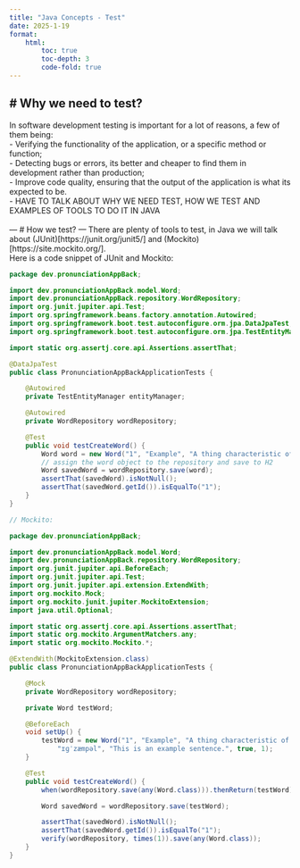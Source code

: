 ```yaml
---
title: "Java Concepts - Test"
date: 2025-1-19
format:
    html:
        toc: true
        toc-depth: 3
        code-fold: true
---
```

# Why we need to test?
---
In software development testing is important for a lot of reasons, a few of them being:
<br>
- Verifying the functionality of the application, or a specific method or function;<br>
- Detecting bugs or errors, its better and cheaper to find them in development rather than production;<br>
- Improve code quality, ensuring that the output of the application is what its expected to be.<br>
- HAVE TO TALK ABOUT WHY WE NEED TEST, HOW WE TEST AND EXAMPLES OF TOOLS TO DO IT IN JAVA
<br>
<br>
---
# How we test?
---
There are plenty of tools to test, in Java we will talk about (JUnit)[https://junit.org/junit5/] and (Mockito)[https://site.mockito.org/].
<br>
Here is a code snippet of JUnit and Mockito:
```java
package dev.pronunciationAppBack;

import dev.pronunciationAppBack.model.Word;
import dev.pronunciationAppBack.repository.WordRepository;
import org.junit.jupiter.api.Test;
import org.springframework.beans.factory.annotation.Autowired;
import org.springframework.boot.test.autoconfigure.orm.jpa.DataJpaTest;
import org.springframework.boot.test.autoconfigure.orm.jpa.TestEntityManager;

import static org.assertj.core.api.Assertions.assertThat;

@DataJpaTest
public class PronunciationAppBackApplicationTests {

	@Autowired
	private TestEntityManager entityManager;

	@Autowired
	private WordRepository wordRepository;

	@Test
	public void testCreateWord() {
		Word word = new Word("1", "Example", "A thing characteristic of its kind", "ɪɡˈzæmpəl", "This is an example sentence.", true, 1);
		// assign the word object to the repository and save to H2
		Word savedWord = wordRepository.save(word);
		assertThat(savedWord).isNotNull();
		assertThat(savedWord.getId()).isEqualTo("1");
	}
}

// Mockito:

package dev.pronunciationAppBack;

import dev.pronunciationAppBack.model.Word;
import dev.pronunciationAppBack.repository.WordRepository;
import org.junit.jupiter.api.BeforeEach;
import org.junit.jupiter.api.Test;
import org.junit.jupiter.api.extension.ExtendWith;
import org.mockito.Mock;
import org.mockito.junit.jupiter.MockitoExtension;
import java.util.Optional;

import static org.assertj.core.api.Assertions.assertThat;
import static org.mockito.ArgumentMatchers.any;
import static org.mockito.Mockito.*;

@ExtendWith(MockitoExtension.class)
public class PronunciationAppBackApplicationTests {

    @Mock
    private WordRepository wordRepository;

    private Word testWord;

    @BeforeEach
    void setUp() {
        testWord = new Word("1", "Example", "A thing characteristic of its kind", 
            "ɪɡˈzæmpəl", "This is an example sentence.", true, 1);
    }

    @Test
    public void testCreateWord() {
        when(wordRepository.save(any(Word.class))).thenReturn(testWord);

        Word savedWord = wordRepository.save(testWord);

        assertThat(savedWord).isNotNull();
        assertThat(savedWord.getId()).isEqualTo("1");
        verify(wordRepository, times(1)).save(any(Word.class));
    }
}
```